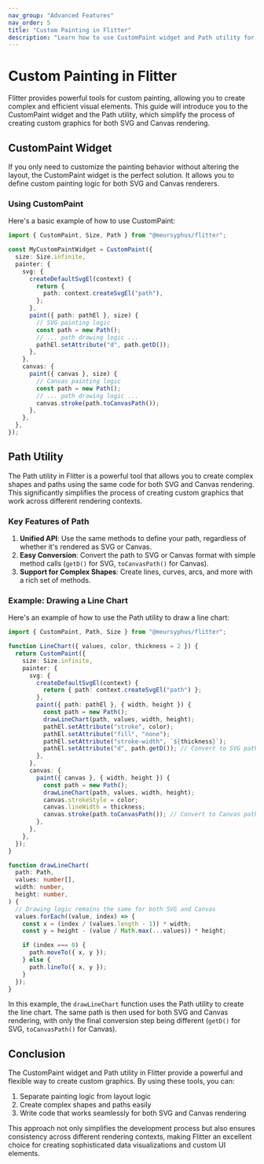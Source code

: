 ```yaml
---
nav_group: "Advanced Features"
nav_order: 5
title: "Custom Painting in Flitter"
description: "Learn how to use CustomPaint widget and Path utility for advanced painting in Flitter"
---
```


# Custom Painting in Flitter

Flitter provides powerful tools for custom painting, allowing you to create complex and efficient visual elements. This guide will introduce you to the CustomPaint widget and the Path utility, which simplify the process of creating custom graphics for both SVG and Canvas rendering.

## CustomPaint Widget

If you only need to customize the painting behavior without altering the layout, the CustomPaint widget is the perfect solution. It allows you to define custom painting logic for both SVG and Canvas renderers.

### Using CustomPaint

Here's a basic example of how to use CustomPaint:

```typescript
import { CustomPaint, Size, Path } from "@meursyphus/flitter";

const MyCustomPaintWidget = CustomPaint({
  size: Size.infinite,
  painter: {
    svg: {
      createDefaultSvgEl(context) {
        return {
          path: context.createSvgEl("path"),
        };
      },
      paint({ path: pathEl }, size) {
        // SVG painting logic
        const path = new Path();
        // ... path drawing logic ...
        pathEl.setAttribute("d", path.getD());
      },
    },
    canvas: {
      paint({ canvas }, size) {
        // Canvas painting logic
        const path = new Path();
        // ... path drawing logic ...
        canvas.stroke(path.toCanvasPath());
      },
    },
  },
});
```

## Path Utility

The Path utility in Flitter is a powerful tool that allows you to create complex shapes and paths using the same code for both SVG and Canvas rendering. This significantly simplifies the process of creating custom graphics that work across different rendering contexts.

### Key Features of Path

1. **Unified API**: Use the same methods to define your path, regardless of whether it's rendered as SVG or Canvas.
2. **Easy Conversion**: Convert the path to SVG or Canvas format with simple method calls (`getD()` for SVG, `toCanvasPath()` for Canvas).
3. **Support for Complex Shapes**: Create lines, curves, arcs, and more with a rich set of methods.

### Example: Drawing a Line Chart

Here's an example of how to use the Path utility to draw a line chart:

```typescript
import { CustomPaint, Path, Size } from "@meursyphus/flitter";

function LineChart({ values, color, thickness = 2 }) {
  return CustomPaint({
    size: Size.infinite,
    painter: {
      svg: {
        createDefaultSvgEl(context) {
          return { path: context.createSvgEl("path") };
        },
        paint({ path: pathEl }, { width, height }) {
          const path = new Path();
          drawLineChart(path, values, width, height);
          pathEl.setAttribute("stroke", color);
          pathEl.setAttribute("fill", "none");
          pathEl.setAttribute("stroke-width", `${thickness}`);
          pathEl.setAttribute("d", path.getD()); // Convert to SVG path
        },
      },
      canvas: {
        paint({ canvas }, { width, height }) {
          const path = new Path();
          drawLineChart(path, values, width, height);
          canvas.strokeStyle = color;
          canvas.lineWidth = thickness;
          canvas.stroke(path.toCanvasPath()); // Convert to Canvas path
        },
      },
    },
  });
}

function drawLineChart(
  path: Path,
  values: number[],
  width: number,
  height: number,
) {
  // Drawing logic remains the same for both SVG and Canvas
  values.forEach((value, index) => {
    const x = (index / (values.length - 1)) * width;
    const y = height - (value / Math.max(...values)) * height;

    if (index === 0) {
      path.moveTo({ x, y });
    } else {
      path.lineTo({ x, y });
    }
  });
}
```

In this example, the `drawLineChart` function uses the Path utility to create the line chart. The same path is then used for both SVG and Canvas rendering, with only the final conversion step being different (`getD()` for SVG, `toCanvasPath()` for Canvas).

## Conclusion

The CustomPaint widget and Path utility in Flitter provide a powerful and flexible way to create custom graphics. By using these tools, you can:

1. Separate painting logic from layout logic
2. Create complex shapes and paths easily
3. Write code that works seamlessly for both SVG and Canvas rendering

This approach not only simplifies the development process but also ensures consistency across different rendering contexts, making Flitter an excellent choice for creating sophisticated data visualizations and custom UI elements.
